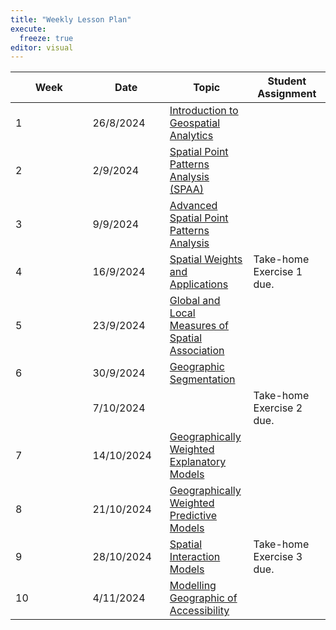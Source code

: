 ```yaml
---
title: "Weekly Lesson Plan"
execute: 
  freeze: true
editor: visual
---
```


| Week | Date       | Topic                                                                             | Student Assignment        |
|------------------|------------------|-------------------|------------------|
| 1    | 26/8/2024  | [Introduction to Geospatial Analytics](outline/Lesson01_outline.html)             |                           |
| 2    | 2/9/2024   | [Spatial Point Patterns Analysis (SPAA)](outline/Lesson02_outline.html)           |                           |
| 3    | 9/9/2024   | [Advanced Spatial Point Patterns Analysis](outline/Lesson03_outline.html)         |  |
| 4    | 16/9/2024  | [Spatial Weights and Applications](outline/Lesson04_outline.html)                 | Take-home Exercise 1 due.                          |
| 5    | 23/9/2024  | [Global and Local Measures of Spatial Association](outline/Lesson05_outline.html) |                           |
| 6    | 30/9/2024  | [Geographic Segmentation](outline/Lesson06_outline.html)                          |                           |
|      | 7/10/2024  |                                                                                   | Take-home Exercise 2 due. |
| 7    | 14/10/2024 | [Geographically Weighted Explanatory Models](outline/Lesson07_outline.html)       |                           |
| 8    | 21/10/2024 | [Geographically Weighted Predictive Models](outline/Lesson08_outline.html)        |                           |
| 9    | 28/10/2024 | [Spatial Interaction Models](outline/Lesson09_outline.html)                       |Take-home Exercise 3 due.                           |
| 10   | 4/11/2024  | [Modelling Geographic of Accessibility](outline/Lesson10_outline.html)            |  |
